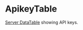

<Meta of={Stories} />

# ApikeyTable

[Server DataTable](https://vuetifyjs.com/en/components/data-tables/server-side-tables/) showing API keys.

<Canvas of={Stories.Default} />
